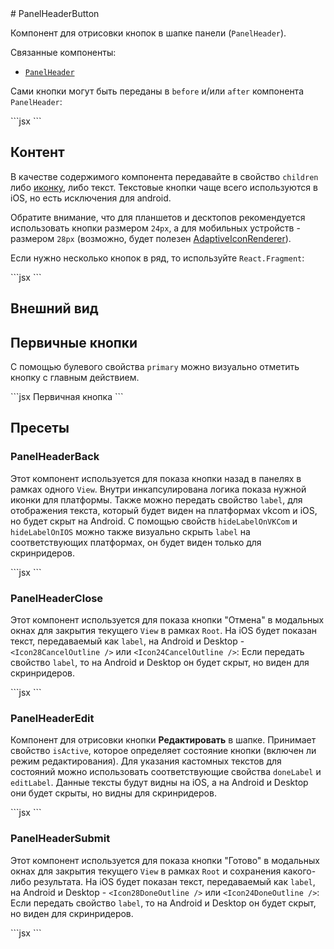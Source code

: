 <Overview>
# PanelHeaderButton

Компонент для отрисовки кнопок в шапке панели (`PanelHeader`).

Связанные компоненты:

- [`PanelHeader`](/components/panel-header)

</Overview>

Сами кнопки могут быть переданы в `before` и/или `after` компонента `PanelHeader`:

<Playground>
  ```jsx
  <PanelHeaderButton aria-label="Уведомления">
    <Icon28Notifications />
  </PanelHeaderButton>
  ```
</Playground>

## Контент

В качестве содержимого компонента передавайте в свойство `children` либо [иконку](https://vkcom.github.io/icons/),
либо текст. Текстовые кнопки чаще всего используются в iOS, но есть исключения для android.

Обратите внимание, что для планшетов и десктопов рекомендуется использовать кнопки размером `24px`,
а для мобильных устройств - размером `28px` (возможно, будет полезен [AdaptiveIconRenderer](/components/adaptive-icon-renderer)).

Если нужно несколько кнопок в ряд, то используйте `React.Fragment`:

<Playground>
  ```jsx
  <React.Fragment>
    <PanelHeaderButton aria-label="Настройки">
      <Icon28SettingsOutline />
    </PanelHeaderButton>
    <PanelHeaderButton aria-label="Уведомления">
      <Icon28Notifications />
    </PanelHeaderButton>
  </React.Fragment>
  ```
</Playground>

## Внешний вид

## Первичные кнопки

С помощью булевого свойства `primary` можно визуально отметить кнопку с главным действием.

<Playground>
  ```jsx
  <PanelHeaderButton primary>Первичная кнопка</PanelHeaderButton>
  ```
</Playground>

## Пресеты

### PanelHeaderBack

Этот компонент используется для показа кнопки назад в панелях в рамках одного `View`. Внутри инкапсулирована логика показа нужной иконки для платформы.
Также можно передать свойство `label`, для отображения текста, который будет виден на платформах vkcom и iOS, но будет скрыт на Android.
С помощью свойств `hideLabelOnVKCom` и `hideLabelOnIOS` можно также визуально скрыть `label` на соответствующих платформах, он будет виден только для скринридеров.

<Playground>
  ```jsx
  <PanelHeaderBack />
  ```
</Playground>

### PanelHeaderClose

Этот компонент используется для показа кнопки "Отмена" в модальных окнах для закрытия текущего `View` в рамках `Root`. На iOS будет показан текст, передаваемый как `label`, на Android и Desktop - `<Icon28CancelOutline />` или `<Icon24CancelOutline />`:
Если передать свойство `label`, то на Android и Desktop он будет скрыт, но виден для скринридеров.

<Playground>
  ```jsx
  <PanelHeaderClose />
  ```
</Playground>

### PanelHeaderEdit

Компонент для отрисовки кнопки **Редактировать** в шапке. Принимает свойство `isActive`, которое определяет состояние кнопки (включен ли режим редактирования).
Для указания кастомных текстов для состояний можно использовать соответствующие свойства `doneLabel` и `editLabel`. Данные тексты будут видны на iOS, а на Android и Desktop они будет скрыты, но видны для скринридеров.

<Playground>
  ```jsx
  <PanelHeaderEdit />
  ```
</Playground>

### PanelHeaderSubmit

Этот компонент используется для показа кнопки "Готово" в модальных окнах для закрытия текущего `View` в рамках `Root` и сохранения какого-либо результата. На iOS будет показан текст, передаваемый как `label`, на Android и Desktop - `<Icon28DoneOutline />` или `<Icon24DoneOutline />`:
Если передать свойство `label`, то на Android и Desktop он будет скрыт, но виден для скринридеров.

<Playground>
  ```jsx
  <PanelHeaderSubmit />
  ```
</Playground>
